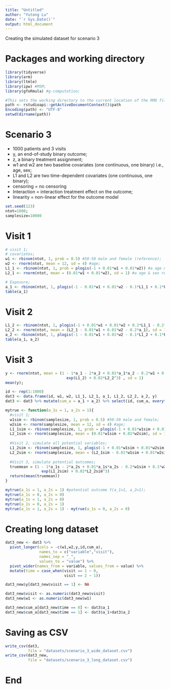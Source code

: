 ```yaml
---
title: "Untitled"
author: "Yutong Lu"
date: "`r Sys.Date()`"
output: html_document
---
```


Creating the simulated dataset for scenario 3

# Packages and working directory
```r
library(tidyverse)
library(arm)
library(ltmle)
library(ipw) #MSM;
library(gfoRmula) #g-computation;

#This sets the working directory to the current location of the RMD file
path <- rstudioapi::getActiveDocumentContext()$path
Encoding(path) <- "UTF-8"
setwd(dirname(path))
```

# Scenario 3

- 1000 patients and 3 visits
- y, an end-of-study binary outcome;
- z, a binary treatment assignment;
- w1 and w2 are two baseline covariates (one continuous, one binary) i.e., age, sex;
- L1 and L2 are two time-dependent covariates (one continuous, one binary);
- censoring = no censoring
- Interaction = interaction treatment effect on the outcome;
- linearity = non-linear effect for the outcome model

```r
set.seed(123)
ntot=1000;
samplesize=10000
```

# Visit 1
```r
# visit 1;
# covariates;
w1 <- rbinom(ntot, 1, prob = 0.5) #50-50 male and female (reference);
w2 <- rnorm(ntot, mean = 12, sd = 4) #age;
L1_1 <- rbinom(ntot, 1, prob = plogis(-1 + 0.01*w1 + 0.01*w2)) #a age & sex related baseline binary clinical variable;
L2_1 <- rnorm(ntot, mean = (0.01*w1 + 0.01*w2), sd = 1) #a age & sex related baseline continuous clinical variable;

# Exposure;
a_1 <- rbinom(ntot, 1, plogis(-1 - 0.01*w1 + 0.01*w2 - 0.1*L1_1 + 0.1*L2_1))
table(a_1)
```

# Visit 2
```r
L1_2 <- rbinom(ntot, 1, plogis(-1 + 0.01*w1 + 0.01*w2 + 0.2*L1_1 - 0.2*a_1))
L2_2 <- rnorm(ntot, mean = (L2_1 - 0.01*w1 + 0.01*w2 - 0.2*a_1), sd = 1)
a_2 <- rbinom(ntot, 1, plogis(-1 - 0.01*w1 + 0.01*w2 - 0.1*L1_2 + 0.1*L2_2 + a_1))
table(a_1, a_2)
```

# Visit 3
```r
y <- rnorm(ntot, mean = (1 - 1*a_1 - 2*a_2 + 0.01*a_1*a_2 - 0.2*w1 + 0.1*w2 + 0.4*L1_2 + 0.2*L2_2 + 
                           exp(L1_2) + 0.02*L2_2^3) , sd = 1)
mean(y);

id <- rep(1:1000)
dat3 <- data.frame(id, w1, w2, L1_1, L2_1, a_1, L1_2, L2_2, a_2, y)
dat3 <- dat3 %>% mutate(cum_a = a_1 + a_2) %>% select(id, cum_a, everything())

mytrue <- function(a_1s = 1, a_2s = 1){
  #visit 1;
  w1sim <- rbinom(samplesize, 1, prob = 0.5) #50-50 male and female;
  w2sim <- rnorm(samplesize, mean = 12, sd = 4) #age;
  L1_1sim <- rbinom(samplesize, 1, prob = plogis(-1 + 0.01*w1sim + 0.01*w2sim)) #a age related baseline binary clinical variable;
  L2_1sim <- rnorm(samplesize, mean = (0.01*w1sim + 0.01*w2sim), sd = 1) #a age & sex related baseline continuous clinical variable;
  
  #Visit 2, simulate all potential variables;
  L1_2sim <- rbinom(samplesize, 1, plogis(-1 + 0.01*w1sim + 0.01*w2sim + 0.2*L1_1sim - 0.2*a_1s))
  L2_2sim <- rnorm(samplesize, mean = (L2_1sim - 0.01*w1sim + 0.01*w2sim - 0.2*a_1s), sd = 1)
  
  #Visit 3, simulate potential outcomes;
  truemean = (1 - 1*a_1s - 2*a_2s + 0.01*a_1s*a_2s - 0.2*w1sim + 0.1*w2sim + 0.4*L1_2sim + 0.2*L2_2sim + 
                exp(L1_2sim) + 0.02*L2_2sim^3)
  return(mean(truemean))
}

mytrue(a_1s = 1, a_2s = 1) #potential outcome Y(a_1=1, a_2=1);
mytrue(a_1s = 0, a_2s = 0)
mytrue(a_1s = 1, a_2s = 0)
mytrue(a_1s = 0, a_2s = 1)
mytrue(a_1s = 1, a_2s = 1) - mytrue(a_1s = 0, a_2s = 0)
```

# Creating long dataset
```r
dat3_new <- dat3 %>%
  pivot_longer(cols = -c(w1,w2,y,id,cum_a), 
               names_to = c("variable","visit"), 
               names_sep = "_", 
               values_to = "value") %>% 
  pivot_wider(names_from = variable, values_from = value) %>% 
  mutate(time = case_when(visit == 1 ~ 0,
                          visit == 2 ~ 1))

dat3_new$y[dat3_new$visit == 1] <- NA

dat3_new$visit <- as.numeric(dat3_new$visit)
dat3_new$w1 <- as.numeric(dat3_new$w1)

dat3_new$cum_a[dat3_new$time == 0] <- dat3$a_1
dat3_new$cum_a[dat3_new$time == 1] <- dat3$a_1+dat3$a_2
```

# Saving as CSV
```r
write_csv(dat3,
          file = "datasets/scenario_3_wide_dataset.csv")
write_csv(dat3_new,
          file = "datasets/scenario_3_long_dataset.csv")
```

# End


